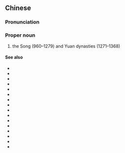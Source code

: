 ==Chinese==
{{zh-forms}}

===Pronunciation===
{{zh-pron
|m=Sòng-Yuán
|c=sung3 jyun4
|cat=propn
}}

===Proper noun===
{{zh-proper noun}}

# the Song (960–1279) and Yuan dynasties (1271–1368)

====See also====
* {{zh-l|夏商周}}
* {{zh-l|春秋|tr=Chūnqiū}}
* {{zh-l|戰國}}
* {{zh-l|秦漢}}
* {{zh-l|兩漢}}
* {{zh-l|三國}}
* {{zh-l|兩晉}}
* {{zh-l|十六國}}
* {{zh-l|南北朝|tr=Nánběicháo}}
* {{zh-l|隋唐}}
* {{zh-l|五代十國}}
* {{zh-l|兩宋}}
* {{zh-l|遼金}}
* {{zh-l|西夏}}
* {{zh-l|明清}}
* {{zh-l|晚清}}